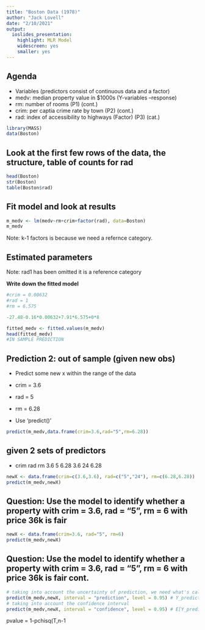 ```yaml
---
title: "Boston Data (1978)"
author: "Jack Lovell"
date: "2/10/2021"
output:
  ioslides_presentation:
    highlight: MLR Model
    widescreen: yes
    smaller: yes
---
```


## Agenda

- Variables (predictors consist of continuous data and a factor)
- medv: median property value in $1000s (Y-variables --response)
- rm: number of rooms (P1) (cont.)
- crim: per captia crime rate by town (P2) (cont.)
- rad: index of accessibility to highways (Factor) (P3) (cat.)

```r
library(MASS)
data(Boston)
```

## Look at the first few rows of the data, the structure, table of counts for rad

```r
head(Boston)
str(Boston)
table(Boston$rad)
```
## Fit model and look at results

```r
m_medv <- lm(medv~rm+crim+factor(rad), data=Boston)
m_medv
```

Note: k-1 factors is because we need a refernce category.

## Estimated parameters

Note: rad1 has been omitted it is a reference category

**Write down the fitted model**

```r
#crim = 0.00632
#rad = 1
#rm = 6.575

-27.48-0.16*0.00632+7.91*6.575+0*8
```
```r
fitted_medv <- fitted.values(m_medv)
head(fitted_medv)
#IN SAMPLE PREDICTION
```


## Prediction 2: out of sample (given new obs)

- Predict some new x within the range of the data

- crim = 3.6
- rad = 5
- rm = 6.28

- Use 'predict()'

```r
predict(m_medv,data.frame(crim=3.6,rad="5",rm=6.28))
```

## given 2 sets of predictors

- crim      rad     rm
  3.6       5       6.28
  3.6       24      6.28
  
```r
newX <- data.frame(crim=c(3.6,3.6), rad=c("5","24"), rm=c(6.28,6.28))
predict(m_medv,newX)
```

## Question: Use the model to identify whether a property with crim = 3.6, rad = "5", rm = 6 with price 36k is fair

```r
newX <- data.frame(crim=3.6, rad="5", rm=6)
predict(m_medv,newX)
```
## Question: Use the model to identify whether a property with crim = 3.6, rad = "5", rm = 6 with price 36k is fair cont.

```r
# taking into account the uncertainty of prediction, we need what's called a predicition interval
predict(m_medv,newX, interval = "prediction", level = 0.95) # Y_prediction -- raw data
# taking into account the confidence interval 
predict(m_medv,newX, interval = "confidence", level = 0.95) # E[Y_prediction]
```

pvalue = 1-pchisq(T,n-1